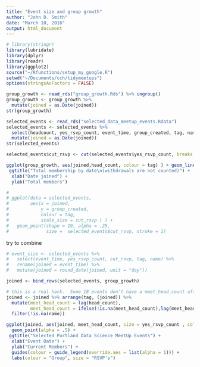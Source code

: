 ```yaml
---
title: "Event size and group growth"
author: "John D. Smith"
date: "March 10, 2016"
output: html_document
---
```


```r
# library(stringr)
library(lubridate)
library(dplyr)
library(readr)
library(ggplot2)
source("~/Rfunctions/setup_my_google.R")
setwd("~/Documents/cch/tidymeetups")
options(stringsAsFactors = FALSE)
```

```r
group_growth <- read_rds("group_growth.Rds") %>% ungroup() 
group_growth <- group_growth %>% 
  mutate(joined = as.Date(joined))
str(group_growth)

selected_events <- read_rds("selected_data_meetup_events.Rdata") 
selected_events <- selected_events %>%  
  select(headcount, yes_rsvp_count, event_time, group_created, tag, name) %>% rename(joined = event_time) %>% 
  mutate(joined = as.Date(joined))
str(selected_events)

selected_events$cut_rsvp <- cut(selected_events$yes_rsvp_count, breaks = seq(0, 100, by = 10), labels = F )

ggplot(group_growth, aes(joined,head_count, colour = tag) ) + geom_line() +
 ggtitle("Total membership by date\n(withdrawals are not counted)") +
  xlab("Date joined") +
  ylab("Total members")

# 
# ggplot(data = selected_events, 
#        aes(x = joined, 
#            y = group_created, 
#            colour = tag,
#            scale_size = cut_rsvp ) ) +
#   geom_point(shape = 19, alpha = .25, 
#              size =  selected_events$cut_rsvp, stroke = 1) 

```
try to combine
```r
# event_size <- selected_events %>% 
#   select(event_time, yes_rsvp_count, cut_rsvp, tag, name) %>% 
#   rename(joined = event_time) %>% 
#   mutate(joined = round_date(joined, unit = "day"))

joined <- bind_rows(selected_events, group_growth)

# this is a real hack.  Some 18 events don't have a meet_head_count after this, but it's close...
joined <- joined %>% arrange(tag, (joined)) %>% 
  mutate(meet_head_count = lag(head_count), 
         meet_head_count = ifelse(!is.na(meet_head_count),lag(meet_head_count),meet_head_count)) %>% 
  filter(!is.na(name))

ggplot(joined, aes(joined, meet_head_count, size = yes_rsvp_count , colour = tag) ) + 
  geom_point(alpha = .5) +
 ggtitle("Selected Portland Data Science MeetUp Events") +
  xlab("Event Date") +
  ylab("Current Members") +
  guides(colour = guide_legend(override.aes = list(alpha = 1))) +
  labs(colour = "Group", size = "RSVP's")

```

